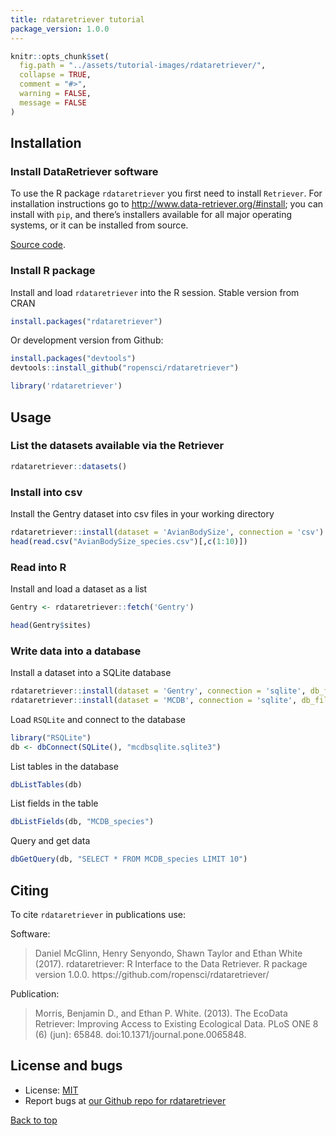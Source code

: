 ```yaml
---
title: rdataretriever tutorial
package_version: 1.0.0
---
```


```r
knitr::opts_chunk$set(
  fig.path = "../assets/tutorial-images/rdataretriever/",
  collapse = TRUE,
  comment = "#>",
  warning = FALSE,
  message = FALSE
)
```

<section id="installation">

## Installation

### Install DataRetriever software

To use the R package `rdataretriever` you first need to install `Retriever`. For installation instructions go to <http://www.data-retriever.org/#install>; you can install with `pip`, and there's installers available for all major operating systems, or it can be installed from source.

[Source code](https://github.com/weecology/retriever).

### Install R package

Install and load `rdataretriever` into the R session. Stable version from CRAN

```r
install.packages("rdataretriever")
```

Or development version from Github:

```r
install.packages("devtools")
devtools::install_github("ropensci/rdataretriever")
```

```r
library('rdataretriever')
```

<section id="usage">

## Usage

### List the datasets available via the Retriever

```r
rdataretriever::datasets()
```

### Install into csv

Install the Gentry dataset into csv files in your working directory

```r
rdataretriever::install(dataset = 'AvianBodySize', connection = 'csv')
head(read.csv("AvianBodySize_species.csv")[,c(1:10)])
```

### Read into R

Install and load a dataset as a list

```r
Gentry <- rdataretriever::fetch('Gentry')
```

```r
head(Gentry$sites)
```

### Write data into a database

Install a dataset into a SQLite database

```r
rdataretriever::install(dataset = 'Gentry', connection = 'sqlite', db_file = "gentrysqlite.sqlite3")
rdataretriever::install(dataset = 'MCDB', connection = 'sqlite', db_file = "mcdbsqlite.sqlite3")
```

Load `RSQLite` and connect to the database

```r
library("RSQLite")
db <- dbConnect(SQLite(), "mcdbsqlite.sqlite3")
```

List tables in the database

```r
dbListTables(db)
```

List fields in the table

```r
dbListFields(db, "MCDB_species")
```

Query and get data

```r
dbGetQuery(db, "SELECT * FROM MCDB_species LIMIT 10")
```

<section id="citing">

## Citing

To cite `rdataretriever` in publications use:

Software:

> Daniel McGlinn, Henry Senyondo, Shawn Taylor and Ethan White (2017). rdataretriever: R Interface to the Data Retriever. R package version 1.0.0. https://github.com/ropensci/rdataretriever/

Publication:

> Morris, Benjamin D., and Ethan P. White. (2013). The EcoData Retriever: Improving Access to Existing Ecological Data. PLoS ONE 8 (6) (jun): 65848. doi:10.1371/journal.pone.0065848.

<section id="license_bugs">

## License and bugs

* License: [MIT](http://opensource.org/licenses/MIT)
* Report bugs at [our Github repo for rdataretriever](https://github.com/ropensci/rdataretriever/issues?state=open)

[Back to top](#top)
